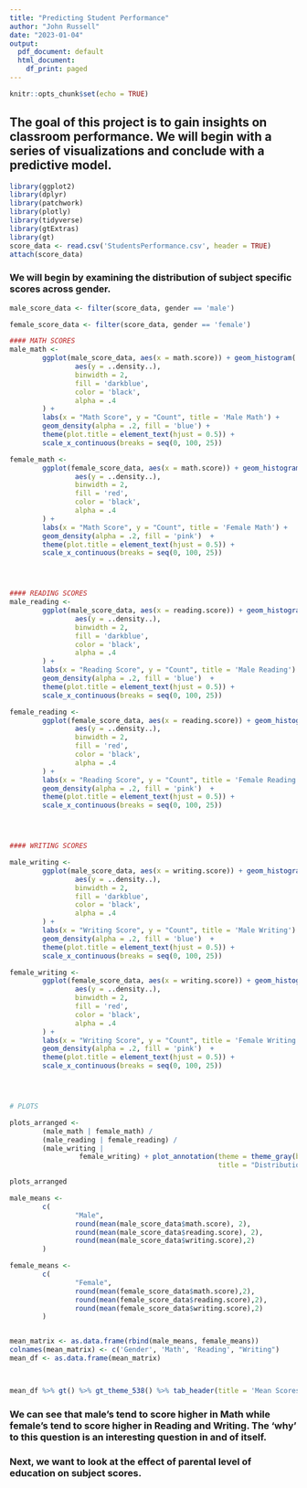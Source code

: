 ```yaml
---
title: "Predicting Student Performance"
author: "John Russell"
date: "2023-01-04"
output:
  pdf_document: default
  html_document:
    df_print: paged
---
```


```r
knitr::opts_chunk$set(echo = TRUE)
```

## The goal of this project is to gain insights on classroom performance. We will begin with a series of visualizations and conclude with a predictive model. 

```r
library(ggplot2)
library(dplyr)
library(patchwork)
library(plotly)
library(tidyverse)
library(gtExtras)
library(gt)
score_data <- read.csv('StudentsPerformance.csv', header = TRUE)
attach(score_data)
```

### We will begin by examining the distribution of subject specific scores across gender.

```r
male_score_data <- filter(score_data, gender == 'male')

female_score_data <- filter(score_data, gender == 'female')

#### MATH SCORES
male_math <-
        ggplot(male_score_data, aes(x = math.score)) + geom_histogram(
                aes(y = ..density..),
                binwidth = 2,
                fill = 'darkblue',
                color = 'black',
                alpha = .4
        ) +
        labs(x = "Math Score", y = "Count", title = 'Male Math') +
        geom_density(alpha = .2, fill = 'blue') +
        theme(plot.title = element_text(hjust = 0.5)) +
        scale_x_continuous(breaks = seq(0, 100, 25))

female_math <-
        ggplot(female_score_data, aes(x = math.score)) + geom_histogram(
                aes(y = ..density..),
                binwidth = 2,
                fill = 'red',
                color = 'black',
                alpha = .4
        ) +
        labs(x = "Math Score", y = "Count", title = 'Female Math') +
        geom_density(alpha = .2, fill = 'pink')  +
        theme(plot.title = element_text(hjust = 0.5)) +
        scale_x_continuous(breaks = seq(0, 100, 25))




#### READING SCORES
male_reading <-
        ggplot(male_score_data, aes(x = reading.score)) + geom_histogram(
                aes(y = ..density..),
                binwidth = 2,
                fill = 'darkblue',
                color = 'black',
                alpha = .4
        ) +
        labs(x = "Reading Score", y = "Count", title = 'Male Reading') +
        geom_density(alpha = .2, fill = 'blue')  +
        theme(plot.title = element_text(hjust = 0.5)) +
        scale_x_continuous(breaks = seq(0, 100, 25))

female_reading <-
        ggplot(female_score_data, aes(x = reading.score)) + geom_histogram(
                aes(y = ..density..),
                binwidth = 2,
                fill = 'red',
                color = 'black',
                alpha = .4
        ) +
        labs(x = "Reading Score", y = "Count", title = 'Female Reading') +
        geom_density(alpha = .2, fill = 'pink')  +
        theme(plot.title = element_text(hjust = 0.5)) +
        scale_x_continuous(breaks = seq(0, 100, 25))




#### WRITING SCORES

male_writing <-
        ggplot(male_score_data, aes(x = writing.score)) + geom_histogram(
                aes(y = ..density..),
                binwidth = 2,
                fill = 'darkblue',
                color = 'black',
                alpha = .4
        ) +
        labs(x = "Writing Score", y = "Count", title = 'Male Writing') +
        geom_density(alpha = .2, fill = 'blue')  +
        theme(plot.title = element_text(hjust = 0.5)) +
        scale_x_continuous(breaks = seq(0, 100, 25))

female_writing <-
        ggplot(female_score_data, aes(x = writing.score)) + geom_histogram(
                aes(y = ..density..),
                binwidth = 2,
                fill = 'red',
                color = 'black',
                alpha = .4
        ) +
        labs(x = "Writing Score", y = "Count", title = 'Female Writing') +
        geom_density(alpha = .2, fill = 'pink')  +
        theme(plot.title = element_text(hjust = 0.5)) +
        scale_x_continuous(breaks = seq(0, 100, 25))




# PLOTS

plots_arranged <-
        (male_math | female_math) /
        (male_reading | female_reading) /
        (male_writing |
                 female_writing) + plot_annotation(theme = theme_gray(base_family = 'mono'),
                                                   title = "Distribution of Scores across Gender")

plots_arranged
```

```r
male_means <-
        c(
                "Male",
                round(mean(male_score_data$math.score), 2),
                round(mean(male_score_data$reading.score), 2),
                round(mean(male_score_data$writing.score),2)
        )

female_means <-
        c(
                "Female",
                round(mean(female_score_data$math.score),2),
                round(mean(female_score_data$reading.score),2),
                round(mean(female_score_data$writing.score),2)
        )


mean_matrix <- as.data.frame(rbind(male_means, female_means))
colnames(mean_matrix) <- c('Gender', 'Math', 'Reading', "Writing")
mean_df <- as.data.frame(mean_matrix)



mean_df %>% gt() %>% gt_theme_538() %>% tab_header(title = 'Mean Scores')
```

### We can see that male's tend to score higher in Math while female's tend to score higher in Reading and Writing. The 'why' to this question is an interesting question in and of itself.

### Next, we want to look at the effect of parental level of education on subject scores.
